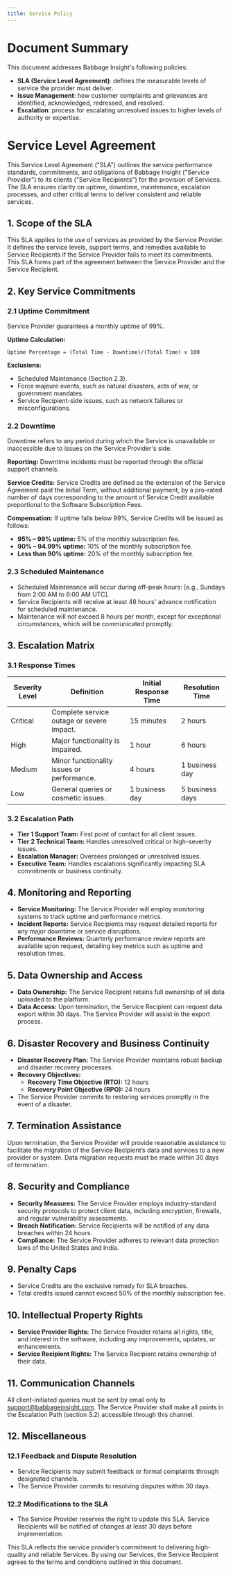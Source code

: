 ```yaml
---
title: Service Policy
---
```


# Document Summary

This document addresses Babbage Insight's following policies:
* **SLA (Service Level Agreement)**: defines the measurable levels of service the provider must deliver.
* **Issue Management**: how customer complaints and grievances are
  identified, acknowledged, redressed, and resolved.
* **Escalation**: process for escalating unresolved issues to higher levels of authority or expertise.

# Service Level Agreement

This Service Level Agreement ("SLA") outlines the service performance standards, commitments, and obligations of Babbage Insight ("Service Provider") to its clients ("Service Recipients") for the provision of Services. The SLA ensures clarity on uptime, downtime, maintenance, escalation processes, and other critical terms to deliver consistent and reliable services.

## 1. Scope of the SLA
This SLA applies to the use of services as provided by the Service Provider. It defines the service levels, support terms, and remedies available to Service Recipients if the Service Provider fails to meet its commitments. This SLA forms part of the agreement between the Service Provider and the Service Recipient.

## 2. Key Service Commitments
### 2.1 Uptime Commitment
Service Provider guarantees a monthly uptime of 99%.

**Uptime Calculation:**
```
Uptime Percentage = (Total Time - Downtime)/(Total Time) x 100
```

**Exclusions:**
- Scheduled Maintenance (Section 2.3).
- Force majeure events, such as natural disasters, acts of war, or government mandates.
- Service Recipient-side issues, such as network failures or misconfigurations.

### 2.2 Downtime
Downtime refers to any period during which the Service is unavailable or inaccessible due to issues on the Service Provider's side.

**Reporting:** Downtime incidents must be reported through the official support channels.

**Service Credits:** Service Credits are defined as the extension of the Service Agreement past the Initial Term, without additional payment, by a pro-rated number of days corresponding to the amount of Service Credit available proportional to the Software Subscription Fees.

**Compensation:** If uptime falls below 99%, Service Credits will be issued as follows:
- **95% – 99% uptime:** 5% of the monthly subscription fee.
- **90% – 94.99% uptime:** 10% of the monthly subscription fee.
- **Less than 90% uptime:** 20% of the monthly subscription fee.

### 2.3 Scheduled Maintenance
- Scheduled Maintenance will occur during off-peak hours: [e.g., Sundays from 2:00 AM to 6:00 AM UTC].
- Service Recipients will receive at least 48 hours' advance notification for scheduled maintenance.
- Maintenance will not exceed 8 hours per month, except for exceptional circumstances, which will be communicated promptly.

## 3. Escalation Matrix
### 3.1 Response Times
| Severity Level | Definition                                | Initial Response Time | Resolution Time |
|----------------|------------------------------------------|-----------------------|-----------------|
| Critical       | Complete service outage or severe impact.| 15 minutes            | 2 hours         |
| High           | Major functionality is impaired.         | 1 hour                | 6 hours         |
| Medium         | Minor functionality issues or performance.| 4 hours               | 1 business day  |
| Low            | General queries or cosmetic issues.      | 1 business day        | 5 business days |

### 3.2 Escalation Path
- **Tier 1 Support Team:** First point of contact for all client issues.
- **Tier 2 Technical Team:** Handles unresolved critical or high-severity issues.
- **Escalation Manager:** Oversees prolonged or unresolved issues.
- **Executive Team:** Handles escalations significantly impacting SLA commitments or business continuity.

## 4. Monitoring and Reporting
- **Service Monitoring:** The Service Provider will employ monitoring systems to track uptime and performance metrics.
- **Incident Reports:** Service Recipients may request detailed reports for any major downtime or service disruptions.
- **Performance Reviews:** Quarterly performance review reports are available upon request, detailing key metrics such as uptime and resolution times.

## 5. Data Ownership and Access
- **Data Ownership:** The Service Recipient retains full ownership of all data uploaded to the platform.
- **Data Access:** Upon termination, the Service Recipient can request data export within 30 days. The Service Provider will assist in the export process.

## 6. Disaster Recovery and Business Continuity
- **Disaster Recovery Plan:** The Service Provider maintains robust backup and disaster recovery processes.
- **Recovery Objectives:**
  - **Recovery Time Objective (RTO):** 12 hours
  - **Recovery Point Objective (RPO):** 24 hours
- The Service Provider commits to restoring services promptly in the event of a disaster.

## 7. Termination Assistance
Upon termination, the Service Provider will provide reasonable assistance to facilitate the migration of the Service Recipient’s data and services to a new provider or system. Data migration requests must be made within 30 days of termination.

## 8. Security and Compliance
- **Security Measures:** The Service Provider employs industry-standard security protocols to protect client data, including encryption, firewalls, and regular vulnerability assessments.
- **Breach Notification:** Service Recipients will be notified of any data breaches within 24 hours.
- **Compliance:** The Service Provider adheres to relevant data protection laws
  of the United States and India.

## 9. Penalty Caps
- Service Credits are the exclusive remedy for SLA breaches.
- Total credits issued cannot exceed 50% of the monthly subscription fee.

## 10. Intellectual Property Rights
- **Service Provider Rights:** The Service Provider retains all rights, title, and interest in the software, including any improvements, updates, or enhancements.
- **Service Recipient Rights:** The Service Recipient retains ownership of their data.

## 11. Communication Channels
All client-initiated queries must be sent by email only to [support@babbageinsight.com](mailto:support@babbageinsight.com). The Service Provider shall make all points in the Escalation Path (section 3.2) accessible through this channel.

## 12. Miscellaneous
### 12.1 Feedback and Dispute Resolution
- Service Recipients may submit feedback or formal complaints through designated channels.
- The Service Provider commits to resolving disputes within 30 days.

### 12.2 Modifications to the SLA
- The Service Provider reserves the right to update this SLA. Service Recipients will be notified of changes at least 30 days before implementation.

This SLA reflects the service provider’s commitment to delivering high-quality and reliable Services. By using our Services, the Service Recipient agrees to the terms and conditions outlined in this document.